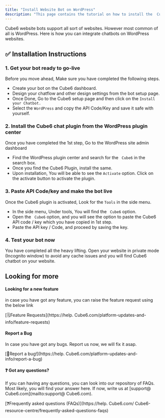 ```yaml
---
title: "Install Website Bot on WordPress"
description: "This page contains the tutorial on how to install the  Cube6 website bot on the WordPress."
---
```


 Cube6 website bots support all sort of websites. However most common of all is WordPress. Here is how you can integrate chatbots on WordPress websites.

## **✅ Installation Instructions**

### **1. Get your bot ready to go-live**

Before you move ahead, Make sure you have completed the following steps.

- Create your bot on the  Cube6 dashboard.
- Design your chatflow and other design settings from the bot setup page.
- Once Done, Go to the  Cube6 setup page and then click on the `Install your Chatbot.`
- Select the `WordPress` and copy the API Code/Key and save it safe with yourself.

### **2. Install the  Cube6 chat plugin from the WordPress plugin center**

Once you have completed the 1st step, Go to the WordPress site admin dashboard

- Find the WordPress plugin center and search for the ` Cube6` in the search box.
- Once you find the  Cube6 Plugin, install the same.
- Upon installation, You will be able to see the `Activate` option. Click on the activate button to activate the plugin.

### **3. Paste API Code/key and make the bot live**

Once the  Cube6 plugin is activated, Look for the `Tools` in the side menu.

- In the side menu, Under tools, You will find the ` Cube6` option.
- Open the ` Cube6` option, and you will see the option to paste the  Cube6 API code / key which you have copied in 1st step.
- Paste the API key / Code, and proceed by saving the key.

### **4. Test your bot now**

You have completed all the heavy lifting.  Open your website in private mode (Incognito window) to avoid any cache issues and you will find  Cube6 chatbot on your website.

## **Looking for more**

#### **Looking for a new feature**

in case you have got any feature, you can raise the feature request using the below link

[🗒️Feature Requests](https://help. Cube6.com/platform-updates-and-info/feature-requests)

#### **Report a Bug**

In case you have got any bugs. Report us now, we will fix it asap.

[🐞Report a bug\!](https://help. Cube6.com/platform-updates-and-info/report-a-bug)

#### **❓ Got any questions?**

If you can having any questions, you can look into our repository of FAQs. Most likely, you will find your answer here. If now, write us at [support@ Cube6.com](mailto:support@ Cube6.com).

[❓Frequently asked questions (FAQs)](https://help. Cube6.com/ Cube6-resource-centre/frequently-asked-questions-faqs)